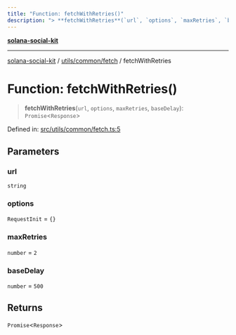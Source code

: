 ```yaml
---
title: "Function: fetchWithRetries()"
description: "> **fetchWithRetries**(`url`, `options`, `maxRetries`, `baseDelay`): `Promise`\<`Response`\>"
---
```


[**solana-social-kit**](../../../../README.mdx)

***

[solana-social-kit](../../../../README.mdx) / [utils/common/fetch](../README.mdx) / fetchWithRetries

# Function: fetchWithRetries()

> **fetchWithRetries**(`url`, `options`, `maxRetries`, `baseDelay`): `Promise`\<`Response`\>

Defined in: [src/utils/common/fetch.ts:5](https://github.com/SendArcade/solana-social-starter/blob/03568260ca96ed63f77049843c721de1cb011893/src/utils/common/fetch.ts#L5)

## Parameters

### url

`string`

### options

`RequestInit` = `{}`

### maxRetries

`number` = `2`

### baseDelay

`number` = `500`

## Returns

`Promise`\<`Response`\>
